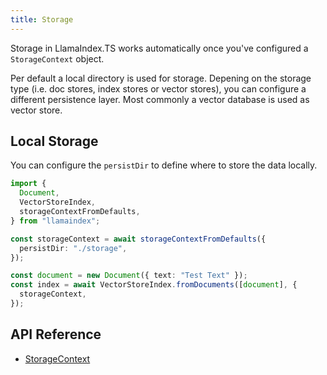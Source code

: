 ```yaml
---
title: Storage
---
```


Storage in LlamaIndex.TS works automatically once you've configured a
`StorageContext` object.

Per default a local directory is used for storage. Depening on the storage type (i.e. doc stores, index stores or vector stores), you can configure a different persistence layer. 
Most commonly a vector database is used as vector store. 


## Local Storage

You can configure the `persistDir` to define where to store the data locally.

```typescript
import {
  Document,
  VectorStoreIndex,
  storageContextFromDefaults,
} from "llamaindex";

const storageContext = await storageContextFromDefaults({
  persistDir: "./storage",
});

const document = new Document({ text: "Test Text" });
const index = await VectorStoreIndex.fromDocuments([document], {
  storageContext,
});
```

## API Reference

- [StorageContext](/typescript/framework-api-reference/interfaces/storagecontext)
